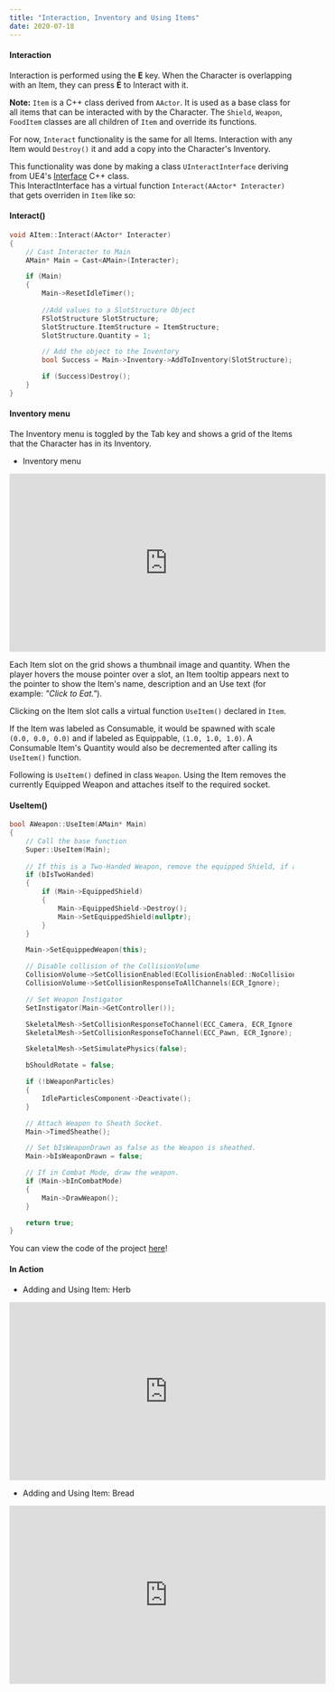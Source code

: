 ---
title: "Interaction, Inventory and Using Items"
date: 2020-07-18
---



#### Interaction

Interaction is performed using the **E** key. When the Character is overlapping with an Item, they can press **E** to Interact with it.

**Note:** `Item` is a C++ class derived from `AActor`. It is used as a base class for all items that can be interacted with by the Character.
The `Shield`, `Weapon`, `FoodItem` classes are all children of `Item` and override its functions.

For now, `Interact` functionality is the same for all Items. Interaction with any Item would `Destroy()` it and add a copy into the Character's 
Inventory.

This functionality was done by making a class `UInteractInterface` deriving from UE4's 
[Interface](https://docs.unrealengine.com/en-US/Programming/UnrealArchitecture/Reference/Interfaces/index.html) C++ class.  
This InteractInterface has a virtual function `Interact(AActor* Interacter)` that gets overriden in `Item` like so:

#### Interact()
```cpp
void AItem::Interact(AActor* Interacter)
{
	// Cast Interacter to Main
	AMain* Main = Cast<AMain>(Interacter);

	if (Main)
	{
		Main->ResetIdleTimer();
		
		//Add values to a SlotStructure Object
		FSlotStructure SlotStructure;
		SlotStructure.ItemStructure = ItemStructure;
		SlotStructure.Quantity = 1;

		// Add the object to the Inventory
		bool Success = Main->Inventory->AddToInventory(SlotStructure);

		if (Success)Destroy();
	}
}
```

#### Inventory menu

The Inventory menu is toggled by the Tab key and shows a grid of the Items that the Character has in its Inventory.

- Inventory menu
<iframe src="https://www.youtube.com/embed/TqSOrnQjPPs" width="560" height="315" frameborder="0"> </iframe> 

Each Item slot on the grid shows a thumbnail image and quantity. When the player hovers the mouse pointer over a slot, an Item tooltip
appears next to the pointer to show the Item's name, description and an Use text (for example: *"Click to Eat."*).

Clicking on the Item slot calls a virtual function `UseItem()` declared in `Item`.

If the Item was labeled as Consumable, it would be spawned with scale `(0.0, 0.0, 0.0)` and if labeled as Equippable, `(1.0, 1.0, 1.0)`.
A Consumable Item's Quantity would also be decremented after calling its `UseItem()` function.

Following is `UseItem()` defined in class `Weapon`. Using the Item removes the currently Equipped Weapon and attaches
itself to the required socket.

#### UseItem()
```cpp
bool AWeapon::UseItem(AMain* Main)
{
	// Call the base function
	Super::UseItem(Main);
	
	// If this is a Two-Handed Weapon, remove the equipped Shield, if any
	if (bIsTwoHanded)
	{
		if (Main->EquippedShield)
		{
			Main->EquippedShield->Destroy();
			Main->SetEquippedShield(nullptr);
		}
	}

	Main->SetEquippedWeapon(this);

	// Disable collision of the CollisionVolume
	CollisionVolume->SetCollisionEnabled(ECollisionEnabled::NoCollision);
	CollisionVolume->SetCollisionResponseToAllChannels(ECR_Ignore);

	// Set Weapon Instigator
	SetInstigator(Main->GetController());

	SkeletalMesh->SetCollisionResponseToChannel(ECC_Camera, ECR_Ignore);
	SkeletalMesh->SetCollisionResponseToChannel(ECC_Pawn, ECR_Ignore);

	SkeletalMesh->SetSimulatePhysics(false);

	bShouldRotate = false;

	if (!bWeaponParticles)
	{
		IdleParticlesComponent->Deactivate();
	}

	// Attach Weapon to Sheath Socket.
	Main->TimedSheathe();

	// Set bIsWeaponDrawn as false as the Weapon is sheathed.
	Main->bIsWeaponDrawn = false;

	// If in Combat Mode, draw the weapon.
	if (Main->bInCombatMode)
	{ 		
		Main->DrawWeapon();
	}

	return true;
}
```

You can view the code of the project [here](https://github.com/1Gokul/MedievalCombatProject)!

#### In Action 

- Adding and Using Item: Herb
<iframe src="https://www.youtube.com/embed/HPPYCE8QTnY" width="560" height="315" frameborder="0"> </iframe> 

- Adding and Using Item: Bread
<iframe src="https://www.youtube.com/embed/W-0xqa9WUIM" width="560" height="315" frameborder="0"> </iframe> 




